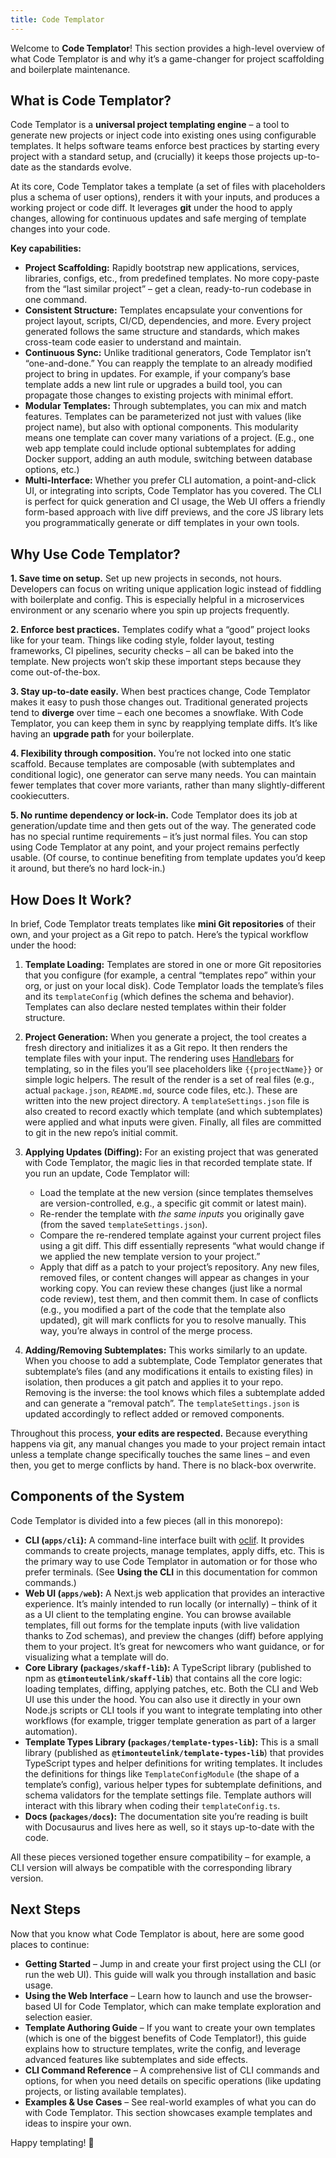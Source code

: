```yaml
---
title: Code Templator
---
```


Welcome to **Code Templator**! This section provides a high-level overview of what Code Templator is and why it’s a game-changer for project scaffolding and boilerplate maintenance.

## What is Code Templator?

Code Templator is a **universal project templating engine** – a tool to generate new projects or inject code into existing ones using configurable templates. It helps software teams enforce best practices by starting every project with a standard setup, and (crucially) it keeps those projects up-to-date as the standards evolve.

At its core, Code Templator takes a template (a set of files with placeholders plus a schema of user options), renders it with your inputs, and produces a working project or code diff. It leverages **git** under the hood to apply changes, allowing for continuous updates and safe merging of template changes into your code.

**Key capabilities:**

* **Project Scaffolding:** Rapidly bootstrap new applications, services, libraries, configs, etc., from predefined templates. No more copy-paste from the “last similar project” – get a clean, ready-to-run codebase in one command.
* **Consistent Structure:** Templates encapsulate your conventions for project layout, scripts, CI/CD, dependencies, and more. Every project generated follows the same structure and standards, which makes cross-team code easier to understand and maintain.
* **Continuous Sync:** Unlike traditional generators, Code Templator isn’t “one-and-done.” You can reapply the template to an already modified project to bring in updates. For example, if your company’s base template adds a new lint rule or upgrades a build tool, you can propagate those changes to existing projects with minimal effort.
* **Modular Templates:** Through subtemplates, you can mix and match features. Templates can be parameterized not just with values (like project name), but also with optional components. This modularity means one template can cover many variations of a project. (E.g., one web app template could include optional subtemplates for adding Docker support, adding an auth module, switching between database options, etc.)
* **Multi-Interface:** Whether you prefer CLI automation, a point-and-click UI, or integrating into scripts, Code Templator has you covered. The CLI is perfect for quick generation and CI usage, the Web UI offers a friendly form-based approach with live diff previews, and the core JS library lets you programmatically generate or diff templates in your own tools.

## Why Use Code Templator?

**1. Save time on setup.** Set up new projects in seconds, not hours. Developers can focus on writing unique application logic instead of fiddling with boilerplate and config. This is especially helpful in a microservices environment or any scenario where you spin up projects frequently.

**2. Enforce best practices.** Templates codify what a “good” project looks like for your team. Things like coding style, folder layout, testing frameworks, CI pipelines, security checks – all can be baked into the template. New projects won’t skip these important steps because they come out-of-the-box.

**3. Stay up-to-date easily.** When best practices change, Code Templator makes it easy to push those changes out. Traditional generated projects tend to **diverge** over time – each one becomes a snowflake. With Code Templator, you can keep them in sync by reapplying template diffs. It’s like having an **upgrade path** for your boilerplate.

**4. Flexibility through composition.** You’re not locked into one static scaffold. Because templates are composable (with subtemplates and conditional logic), one generator can serve many needs. You can maintain fewer templates that cover more variants, rather than many slightly-different cookiecutters.

**5. No runtime dependency or lock-in.** Code Templator does its job at generation/update time and then gets out of the way. The generated code has no special runtime requirements – it’s just normal files. You can stop using Code Templator at any point, and your project remains perfectly usable. (Of course, to continue benefiting from template updates you’d keep it around, but there’s no hard lock-in.)

## How Does It Work?

In brief, Code Templator treats templates like **mini Git repositories** of their own, and your project as a Git repo to patch. Here’s the typical workflow under the hood:

1. **Template Loading:** Templates are stored in one or more Git repositories that you configure (for example, a central “templates repo” within your org, or just on your local disk). Code Templator loads the template’s files and its `templateConfig` (which defines the schema and behavior). Templates can also declare nested templates within their folder structure.
2. **Project Generation:** When you generate a project, the tool creates a fresh directory and initializes it as a Git repo. It then renders the template files with your input. The rendering uses [Handlebars](https://handlebarsjs.com/) for templating, so in the files you’ll see placeholders like `{{projectName}}` or simple logic helpers. The result of the render is a set of real files (e.g., actual `package.json`, `README.md`, source code files, etc.). These are written into the new project directory. A `templateSettings.json` file is also created to record exactly which template (and which subtemplates) were applied and what inputs were given. Finally, all files are committed to git in the new repo’s initial commit.
3. **Applying Updates (Diffing):** For an existing project that was generated with Code Templator, the magic lies in that recorded template state. If you run an update, Code Templator will:

   * Load the template at the new version (since templates themselves are version-controlled, e.g., a specific git commit or latest main).
   * Re-render the template with *the same inputs* you originally gave (from the saved `templateSettings.json`).
   * Compare the re-rendered template against your current project files using a git diff. This diff essentially represents “what would change if we applied the new template version to your project.”
   * Apply that diff as a patch to your project’s repository. Any new files, removed files, or content changes will appear as changes in your working copy. You can review these changes (just like a normal code review), test them, and then commit them. In case of conflicts (e.g., you modified a part of the code that the template also updated), git will mark conflicts for you to resolve manually. This way, you’re always in control of the merge process.
4. **Adding/Removing Subtemplates:** This works similarly to an update. When you choose to add a subtemplate, Code Templator generates that subtemplate’s files (and any modifications it entails to existing files) in isolation, then produces a git patch and applies it to your repo. Removing is the inverse: the tool knows which files a subtemplate added and can generate a “removal patch”. The `templateSettings.json` is updated accordingly to reflect added or removed components.

Throughout this process, **your edits are respected.** Because everything happens via git, any manual changes you made to your project remain intact unless a template change specifically touches the same lines – and even then, you get to merge conflicts by hand. There is no black-box overwrite.

## Components of the System

Code Templator is divided into a few pieces (all in this monorepo):

* **CLI (`apps/cli`):** A command-line interface built with [oclif](https://oclif.io/). It provides commands to create projects, manage templates, apply diffs, etc. This is the primary way to use Code Templator in automation or for those who prefer terminals. (See **Using the CLI** in this documentation for common commands.)
* **Web UI (`apps/web`):** A Next.js web application that provides an interactive experience. It’s mainly intended to run locally (or internally) – think of it as a UI client to the templating engine. You can browse available templates, fill out forms for the template inputs (with live validation thanks to Zod schemas), and preview the changes (diff) before applying them to your project. It’s great for newcomers who want guidance, or for visualizing what a template will do.
* **Core Library (`packages/skaff-lib`):** A TypeScript library (published to npm as **`@timonteutelink/skaff-lib`**) that contains all the core logic: loading templates, diffing, applying patches, etc. Both the CLI and Web UI use this under the hood. You can also use it directly in your own Node.js scripts or CLI tools if you want to integrate templating into other workflows (for example, trigger template generation as part of a larger automation).
* **Template Types Library (`packages/template-types-lib`):** This is a small library (published as **`@timonteutelink/template-types-lib`**) that provides TypeScript types and helper definitions for writing templates. It includes the definitions for things like `TemplateConfigModule` (the shape of a template’s config), various helper types for subtemplate definitions, and schema validators for the template settings file. Template authors will interact with this library when coding their `templateConfig.ts`.
* **Docs (`packages/docs`):** The documentation site you’re reading is built with Docusaurus and lives here as well, so it stays up-to-date with the code.

All these pieces versioned together ensure compatibility – for example, a CLI version will always be compatible with the corresponding library version.

## Next Steps

Now that you know what Code Templator is about, here are some good places to continue:

* **Getting Started** – Jump in and create your first project using the CLI (or run the web UI). This guide will walk you through installation and basic usage.
* **Using the Web Interface** – Learn how to launch and use the browser-based UI for Code Templator, which can make template exploration and selection easier.
* **Template Authoring Guide** – If you want to create your own templates (which is one of the biggest benefits of Code Templator!), this guide explains how to structure templates, write the config, and leverage advanced features like subtemplates and side effects.
* **CLI Command Reference** – A comprehensive list of CLI commands and options, for when you need details on specific operations (like updating projects, or listing available templates).
* **Examples & Use Cases** – See real-world examples of what you can do with Code Templator. This section showcases example templates and ideas to inspire your own.

Happy templating! 🎉


